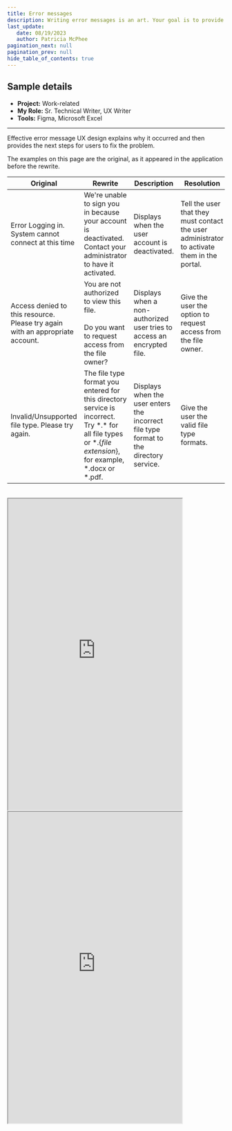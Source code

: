 ```yaml
---
title: Error messages
description: Writing error messages is an art. Your goal is to provide guidance to the user.  Does the message leave the user in a dead end?  For example, if they get "Invalid or unsupported" error, do the users know what to do next?
last_update: 
   date: 08/19/2023
   author: Patricia McPhee
pagination_next: null
pagination_prev: null
hide_table_of_contents: true
---
```


<h2>Sample details</h2>

- **Project:** Work-related
- **My Role:** Sr. Technical Writer, UX Writer
- **Tools:** Figma, Microsoft Excel

<hr />

Effective error message UX design explains why it occurred and then provides the next steps for users to fix the problem. 

The examples on this page are the original, as it appeared in the application before the rewrite.

| **Original** | **Rewrite** | **Description** | **Resolution** |
|---|---|---|---|
| Error Logging in. System cannot connect at this time  | We're unable to sign you in because your account is deactivated. Contact your administrator to have it activated.  | Displays when the user account is deactivated.  | Tell the user that they must contact the user administrator to activate them in the portal.  |
| Access denied to this resource. Please try again with an appropriate account.  | You are not authorized to view this file.<br /><br />Do you want to request access from the file owner?  |  Displays when a non-authorized user tries to access an encrypted file. | Give the user the option to request access from the file owner.  |
| Invalid/Unsupported file type. Please try again.  | The file type format you entered for this directory service is incorrect. Try \*.\* for all file types or \*.{*file extension*}, for example, \*.docx or \*.pdf.  | Displays when the user enters the incorrect file type format to the directory service.    | Give the user the valid file type formats.  |

<br />

<iframe width="80%" height="720" src="https://www.figma.com/embed?embed_host=share&url=https%3A%2F%2Fwww.figma.com%2Ffile%2FR9H8wCBqTHUZdbmtxdsv3l%2FPatricia-McPhee's-UX-Writing-Portfolio%3Fnode-id%3D675%253A4793%26t%3DXlAImWQUfjmRexlD-1" allowfullscreen></iframe>

<iframe width="80%" height="720" src="https://www.figma.com/embed?embed_host=share&url=https%3A%2F%2Fwww.figma.com%2Ffile%2FR9H8wCBqTHUZdbmtxdsv3l%2FPatricia-McPhee's-UX-Writing-Portfolio%3Fnode-id%3D675%253A4651%26t%3DXlAImWQUfjmRexlD-1" allowfullscreen></iframe>

